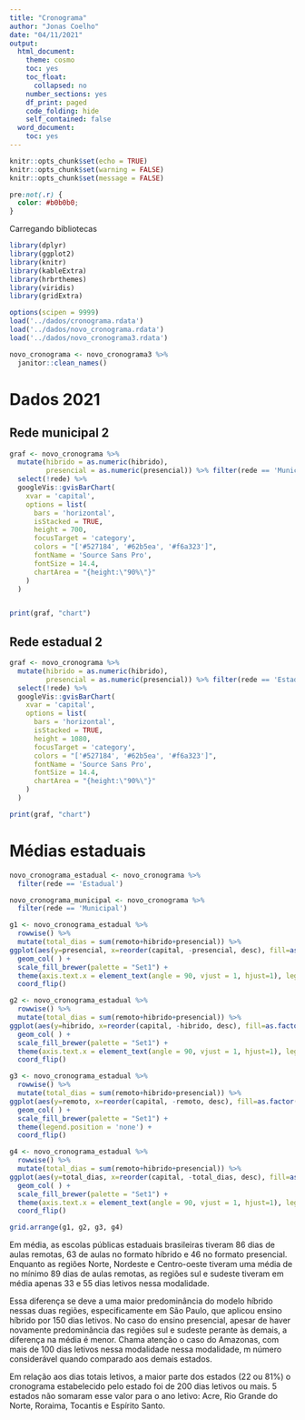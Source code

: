 ```yaml
---
title: "Cronograma"
author: "Jonas Coelho"
date: "04/11/2021"
output:
  html_document:
    theme: cosmo
    toc: yes
    toc_float:
      collapsed: no
    number_sections: yes
    df_print: paged
    code_folding: hide
    self_contained: false
  word_document:
    toc: yes
---
```

```r
knitr::opts_chunk$set(echo = TRUE)
knitr::opts_chunk$set(warning = FALSE)
knitr::opts_chunk$set(message = FALSE)
```

```css
pre:not(.r) {
  color: #b0b0b0;
}
```


Carregando bibliotecas
```r
library(dplyr)
library(ggplot2)
library(knitr)
library(kableExtra)
library(hrbrthemes)
library(viridis)
library(gridExtra)

options(scipen = 9999)
load('../dados/cronograma.rdata')
load('../dados/novo_cronograma.rdata')
load('../dados/novo_cronograma3.rdata')

novo_cronograma <- novo_cronograma3 %>%
  janitor::clean_names()
```


# Dados 2021


## Rede municipal 2

```r
graf <- novo_cronograma %>%
  mutate(hibrido = as.numeric(hibrido),
         presencial = as.numeric(presencial)) %>% filter(rede == 'Municipal') %>%
  select(!rede) %>%
  googleVis::gvisBarChart(
    xvar = 'capital',
    options = list(
      bars = 'horizontal',
      isStacked = TRUE,
      height = 700,
      focusTarget = 'category',
      colors = "['#527184', '#62b5ea', '#f6a323']",
      fontName = 'Source Sans Pro',
      fontSize = 14.4,
      chartArea = "{height:\"90%\"}"
    )
  )


print(graf, "chart")
```

## Rede estadual 2

```r
graf <- novo_cronograma %>%
  mutate(hibrido = as.numeric(hibrido),
         presencial = as.numeric(presencial)) %>% filter(rede == 'Estadual') %>%
  select(!rede) %>%
  googleVis::gvisBarChart(
    xvar = 'capital',
    options = list(
      bars = 'horizontal',
      isStacked = TRUE,
      height = 1080,
      focusTarget = 'category',
      colors = "['#527184', '#62b5ea', '#f6a323']",
      fontName = 'Source Sans Pro',
      fontSize = 14.4,
      chartArea = "{height:\"90%\"}"
    )
  )

print(graf, "chart")
```


# Médias estaduais

```r
novo_cronograma_estadual <- novo_cronograma %>%
  filter(rede == 'Estadual')

novo_cronograma_municipal <- novo_cronograma %>%
  filter(rede == 'Municipal')
```

```r
g1 <- novo_cronograma_estadual %>%
  rowwise() %>%
  mutate(total_dias = sum(remoto+hibrido+presencial)) %>%
ggplot(aes(y=presencial, x=reorder(capital, -presencial, desc), fill=as.factor(regiao) )) + 
  geom_col( ) +
  scale_fill_brewer(palette = "Set1") +
  theme(axis.text.x = element_text(angle = 90, vjust = 1, hjust=1), legend.position = 'none') +
  coord_flip()

g2 <- novo_cronograma_estadual %>%
  rowwise() %>%
  mutate(total_dias = sum(remoto+hibrido+presencial)) %>%
ggplot(aes(y=hibrido, x=reorder(capital, -hibrido, desc), fill=as.factor(regiao) )) + 
  geom_col( ) +
  scale_fill_brewer(palette = "Set1") +
  theme(axis.text.x = element_text(angle = 90, vjust = 1, hjust=1), legend.position = 'none') +
  coord_flip()

g3 <- novo_cronograma_estadual %>%
  rowwise() %>%
  mutate(total_dias = sum(remoto+hibrido+presencial)) %>%
ggplot(aes(y=remoto, x=reorder(capital, -remoto, desc), fill=as.factor(regiao) )) + 
  geom_col( ) +
  scale_fill_brewer(palette = "Set1") +
  theme(legend.position = 'none') +
  coord_flip()

g4 <- novo_cronograma_estadual %>%
  rowwise() %>%
  mutate(total_dias = sum(remoto+hibrido+presencial)) %>%
ggplot(aes(y=total_dias, x=reorder(capital, -total_dias, desc), fill=as.factor(regiao))) + 
  geom_col( ) +
  scale_fill_brewer(palette = "Set1") +
  theme(axis.text.x = element_text(angle = 90, vjust = 1, hjust=1), legend.position = 'none') +
  coord_flip()

grid.arrange(g1, g2, g3, g4)
```

Em média, as escolas públicas estaduais brasileiras tiveram 86 dias de aulas remotas, 63 de aulas no formato híbrido e 46 no formato presencial. Enquanto as regiões Norte, Nordeste e Centro-oeste tiveram uma média de no mínimo 89 dias de aulas remotas, as regiões sul e sudeste tiveram em média apenas 33 e 55 dias letivos nessa modalidade.

Essa diferença se deve a uma maior predominância do modelo híbrido nessas duas regiões, especificamente em São Paulo, que aplicou ensino híbrido por 150 dias letivos. No caso do ensino presencial, apesar de haver novamente predominância das regiões sul e sudeste perante às demais, a diferença na média é menor. Chama atenção o caso do Amazonas, com mais de 100 dias letivos nessa modalidade nessa modalidade, m número considerável quando comparado aos demais estados.

Em relação aos dias totais letivos, a maior parte dos estados (22 ou 81%) o cronograma estabelecido pelo estado foi de 200 dias letivos ou mais. 5 estados não somaram esse valor para o ano letivo: Acre, Rio Grande do Norte, Roraima, Tocantis e Espírito Santo.




